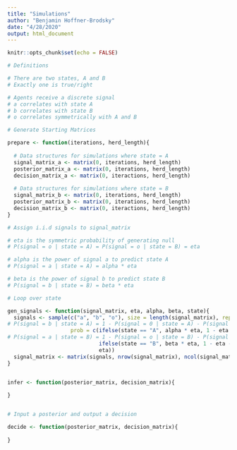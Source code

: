 ```yaml
---
title: "Simulations"
author: "Benjamin Hoffner-Brodsky"
date: "4/28/2020"
output: html_document
---
```


```r
knitr::opts_chunk$set(echo = FALSE)

# Definitions

# There are two states, A and B 
# Exactly one is true/right 

# Agents receive a discrete signal
# a correlates with state A
# b correlates with state B 
# o correlates symmetrically with A and B

```

```r

# Generate Starting Matrices

prepare <- function(iterations, herd_length){
  
  # Data structures for simulations where state = A
  signal_matrix_a <- matrix(0, iterations, herd_length)
  posterior_matrix_a <- matrix(0, iterations, herd_length)
  decision_matrix_a <- matrix(0, iteractions, herd_length)
  
  # Data structures for simulations where state = B
  signal_matrix_b <- matrix(0, iterations, herd_length)
  posterior_matrix_b <- matrix(0, iterations, herd_length)
  decision_matrix_b <- matrix(0, iteractions, herd_length)
}

# Assign i.i.d signals to signal_matrix 

# eta is the symmetric probability of generating null 
# P(signal = o | state = A) = P(signal = o | state = B) = eta

# alpha is the power of signal a to predict state A
# P(signal = a | state = A) = alpha * eta 

# beta is the power of signal b to predict state B 
# P(signal = b | state = B) = beta * eta

# Loop over state 

gen_signals <- function(signal_matrix, eta, alpha, beta, state){
  signals <- sample(c("a", "b", "o"), size = length(signal_matrix), replace = TRUE, 
# P(signal = b | state = A) = 1 - P(signal = 0 | state = A) - P(signal = a | state = A)
                    prob = c(ifelse(state == "A", alpha * eta, 1 - eta - beta * eta),
# P(signal = a | state = B) = 1 - P(signal = o | state = B) - P(signal = b | state = B)
                             ifelse(state == "B", beta * eta, 1 - eta - alpha * eta),
                             eta))
  signal_matrix <- matrix(signals, nrow(signal_matrix), ncol(signal_matrix))
}


infer <- function(posterior_matrix, decision_matrix){
  
}


# Input a posterior and output a decision

decide <- function(posterior_matrix, decision_matrix){
  
}


```

